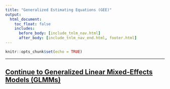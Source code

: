```yaml
---
title: "Generalized Estimating Equations (GEE)"
output:
  html_document:
    toc_float: false
    includes:
      before_body: [include_tnlm_nav.html]
      after_body: [include_tnlm_nav_end.html, footer.html]
---
```


```r
knitr::opts_chunk$set(echo = TRUE)
```


***
## [Continue to Generalized Linear Mixed-Effects Models (GLMMs)](tnlm-5.html){.continue-link}